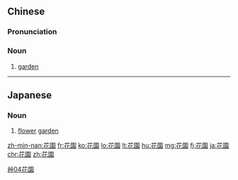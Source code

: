 ==Chinese==
{{zh-hanzi-box|[[花园]]|[[花]][[園]]}}

===Pronunciation===
{{zh-pron
|m=huāyuán
|c=faa1 jyun4
|cat=n}}

===Noun===
{{zh-noun}}

# {{context|Elementary Mandarin|lang=zh}} [[garden]]

[[Category:zh:Horticulture|艸04花園]]

----

==Japanese==
{{ja-kanjitab|はな|その|k2=ぞの|yomi=k|r=y}}

===Noun===
{{ja-noun|はなぞの}}

# [[flower]] [[garden]]

[[zh-min-nan:花園]]
[[fr:花園]]
[[ko:花園]]
[[lo:花園]]
[[lt:花園]]
[[hu:花園]]
[[mg:花園]]
[[fj:花園]]
[[ja:花園]]
[[chr:花園]]
[[zh:花園]]